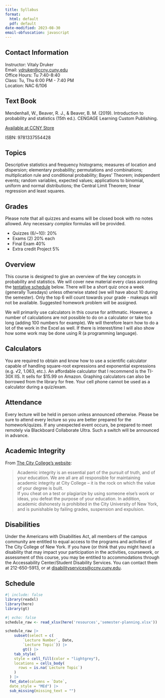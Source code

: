 ```yaml
---
title: Syllabus
format: 
  html: default
  pdf: default
date-modified: 2023-08-30
email-obfuscation: javascript
---
```


## Contact Information

Instructor: Vitaly Druker  <br>
Email:  [vdruker@ccny.cuny.edu](mailto:vdruker@ccny.cuny.edu) <br> 
Office Hours: Tu 7:40-8:40 <br>
Class: Tu, Thu 6:00 PM - 7:40 PM <br>
Location: NAC 6/106

## Text Book

Mendenhall, W., Beaver, R. J., & Beaver, B. M. (2019). Introduction to probability and statistics (15th ed.). CENGAGE Learning Custom Publishing.

[Available at CCNY Store](https://ccny.textbookx.com/institutional/?action=browse#books/3838149)

ISBN: 9781337554428

## Topics

Descriptive statistics and frequency histograms; measures of location and dispersion; elementary probability; permutations and combinations; multiplication rule and conditional probability; Bayes’ Theorem; independent events; random variables, expected values; applications to binomial, uniform and normal distributions; the Central Limit Theorem; linear regression and least squares.

## Grades

Please note that all quizzes and exams will be closed book with no notes allowed. Any necessary _complex_ formulas will be provided.

- Quizzes (6/~10): 20%
- Exams (2) 20% each
- Final Exam 40%
- Extra credit Project 5%

## Overview

This course is designed to give an overview of the key concepts in probability and statistics. We will cover new material every class according the [tentative schedule](#schedule) below. There will be a short quiz once a week (generally Tuesdays) unless otherwise stated (we will have about 10 during the semester). Only the top 6 will count towards your grade - makeups will not be available.
Suggested homework problem will be assigned.

We will primarily use calculators in this course for arithmatic. However, a number of calculations are not possible to do on a calculator or take too long (adding 100 numbers for example). We will therefore learn how to do a lot of the work in the Excel as well. If there is interest/time I will also show how some work may be done using R (a programming language).

## Calculators

You are required to obtain and know how to use a scientific calculator capable of handling
square-root expressions and exponential expressions (e.g. √2, 1.063, etc.). An affordable calculator that I recommend is the TI-30X IIS. It sells for $15.99 on Amazon. Graphing calculators can also be borrowed from the library for free. Your cell phone cannot be used as a calculator during a quiz/exam.

## Attendance

Every lecture will be held in person unless announced otherwise. Please be sure to attend every lecture so you are better prepared for the homework/quizes. If any unexpected event occurs, be prepared to meet remotely via Blackboard Collaborate Ultra. Such a switch will be announced in advance.

## Academic Integrity

From [The City College’s website](https://www.ccny.cuny.edu/about/integrity):

> Academic integrity is an essential part of the pursuit of truth, and of your education. We are all are all responsible for maintaining academic integrity at City College – it is the rock on which the value of your degree is built. <br> 
If you cheat on a test or plagiarize by using someone else’s work or ideas, you defeat the purpose of your education. In addition, academic dishonesty is prohibited in the City University of New York, and is punishable by failing grades, suspension and expulsion.

## Disabilities

Under the Americans with Disabilities Act, all members of the campus community are entitled to equal access to the programs and activities of The City College of New York. If you have (or think that you might have) a disability that may impact your participation in the activities, coursework, or assessment of this course, you may be entitled to accommodations through the Accessability Center/Student Disability Services. You can contact them at 212-650-5913, or at [disabilityservices@ccny.cuny.edu](mailto:disabilityservices@ccny.cuny.edu).

## Schedule

```r
#| include: false
library(readxl)
library(here)
library(gt)
```

```r
#| echo: false
schedule_raw <- read_xlsx(here('resources','semester-planning.xlsx'))

schedule_raw |> 
    subset(select = c(
        `Lecture Number`, Date, 
        `Lecture Topic`)) |> 
        gt() |> 
    tab_style(
    style = cell_fill(color = "lightgrey"),
    locations = cells_body(
      rows = is.na(`Lecture Topic`)
    )
  ) |> 
  fmt_date(columns = `Date`,
  date_style = "MEd") |>  
  sub_missing(missing_text = "")
```